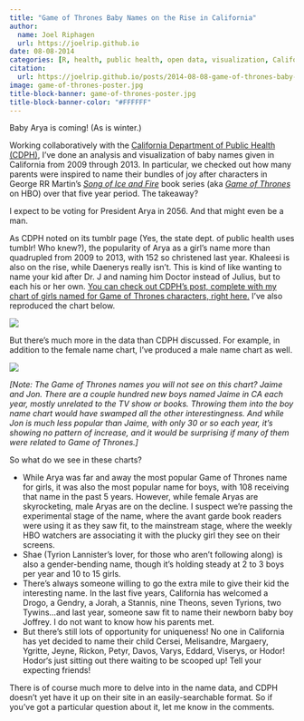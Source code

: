 ```yaml
---
title: "Game of Thrones Baby Names on the Rise in California"
author:
  name: Joel Riphagen
  url: https://joelrip.github.io
date: 08-08-2014
categories: [R, health, public health, open data, visualization, California]
citation:
  url: https://joelrip.github.io/posts/2014-08-08-game-of-thrones-baby-names/
image: game-of-thrones-poster.jpg
title-block-banner: game-of-thrones-poster.jpg
title-block-banner-color: "#FFFFFF"
---
```


Baby Arya is coming! (As is winter.)

Working collaboratively with the [California Department of Public Health (CDPH)](https://www.cdph.ca.gov/), I’ve done an analysis and visualization of baby names given in California from 2009 through 2013. In particular, we checked out how many parents were inspired to name their bundles of joy after characters in George RR Martin’s [_Song of Ice and Fire_](https://georgerrmartin.com/book-category/?cat=song-of-ice-and-fire) book series (aka [_Game of Thrones_](https://www.hbo.com/game-of-thrones#/) on HBO) over that five year period. The takeaway?

I expect to be voting for President Arya in 2056. And that might even be a man.

As CDPH noted on its tumblr page (Yes, the state dept. of public health uses tumblr! Who knew?), the popularity of Arya as a girl’s name more than quadrupled from 2009 to 2013, with 152 so christened last year. Khaleesi is also on the rise, while Daenerys really isn’t. This is kind of like wanting to name your kid after Dr. J and naming him Doctor instead of Julius, but to each his or her own. [You can check out CDPH’s post, complete with my chart of girls named for Game of Thrones characters, right here.](https://cdphopendata.tumblr.com/post/94107141030/hbos-game-of-thrones-inspires-baby-names) I’ve also reproduced the chart below.

![](Girl GOT Stacked 2.png){fig-alt="A chart showing number of girls named for different Games of Thrones characters over time"}

But there’s much more in the data than CDPH discussed. For example, in addition to the female name chart, I’ve produced a male name chart as well.

![](Boys GOT Stacked 2.png){fig-alt="A chart showing number of boys named for different Games of Thrones characters over time"}

_[Note: The Game of Thrones names you will not see on this chart? Jaime and Jon. There are a couple hundred new boys named Jaime in CA each year, mostly unrelated to the TV show or books. Throwing them into the boy name chart would have swamped all the other interestingness. And while Jon is much less popular than Jaime, with only 30 or so each year, it’s showing no pattern of increase, and it would be surprising if many of them were related to Game of Thrones.]_

So what do we see in these charts?

* While Arya was far and away the most popular Game of Thrones name for girls, it was also the most popular name for boys, with 108 receiving that name in the past 5 years. However, while female Aryas are skyrocketing, male Aryas are on the decline. I suspect we’re passing the experimental stage of the name, where the avant garde book readers were using it as they saw fit, to the mainstream stage, where the weekly HBO watchers are associating it with the plucky girl they see on their screens.
* Shae (Tyrion Lannister’s lover, for those who aren’t following along) is also a gender-bending name, though it’s holding steady at 2 to 3 boys per year and 10 to 15 girls.
* There’s always someone willing to go the extra mile to give their kid the interesting name. In the last five years, California has welcomed a Drogo, a Gendry, a Jorah, a Stannis, nine Theons, seven Tyrions, two Tywins…and last year, someone saw fit to name their newborn baby boy Joffrey. I do not want to know how his parents met.
* But there’s still lots of opportunity for uniqueness! No one in California has yet decided to name their child Cersei, Melisandre, Margaery, Ygritte, Jeyne, Rickon, Petyr, Davos, Varys, Eddard, Viserys, or Hodor! Hodor‘s just sitting out there waiting to be scooped up! Tell your expecting friends!

There is of course much more to delve into in the name data, and CDPH doesn’t yet have it up on their site in an easily-searchable format. So if you’ve got a particular question about it, let me know in the comments.